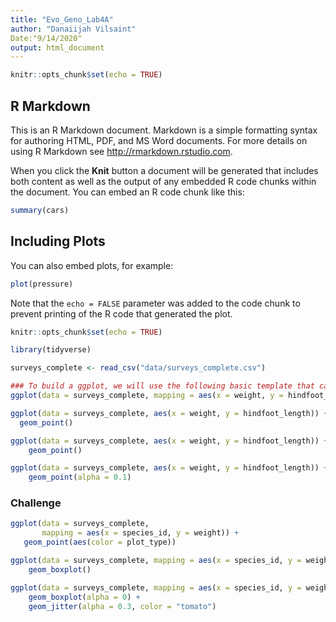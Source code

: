 ```yaml
---
title: "Evo_Geno_Lab4A"
author: "Danaiijah Vilsaint"
Date:"9/14/2020"
output: html_document
---
```


```r
knitr::opts_chunk$set(echo = TRUE)
```

## R Markdown

This is an R Markdown document. Markdown is a simple formatting syntax for authoring HTML, PDF, and MS Word documents. For more details on using R Markdown see <http://rmarkdown.rstudio.com>.

When you click the **Knit** button a document will be generated that includes both content as well as the output of any embedded R code chunks within the document. You can embed an R code chunk like this:

```r
summary(cars)
```

## Including Plots

You can also embed plots, for example:

```r
plot(pressure)
```

Note that the `echo = FALSE` parameter was added to the code chunk to prevent printing of the R code that generated the plot.

```r
knitr::opts_chunk$set(echo = TRUE)
```

```r
library(tidyverse)
```
```r
surveys_complete <- read_csv("data/surveys_complete.csv")
```

```r
### To build a ggplot, we will use the following basic template that can be used for different types of plots:
ggplot(data = surveys_complete, mapping = aes(x = weight, y = hindfoot_length))
```

```r
ggplot(data = surveys_complete, aes(x = weight, y = hindfoot_length)) +
  geom_point()
```

```r
ggplot(data = surveys_complete, aes(x = weight, y = hindfoot_length)) +
    geom_point()
```

```r
ggplot(data = surveys_complete, aes(x = weight, y = hindfoot_length)) +
    geom_point(alpha = 0.1)
```

### Challenge
```r
ggplot(data = surveys_complete, 
       mapping = aes(x = species_id, y = weight)) +
   geom_point(aes(color = plot_type))
```

```r
ggplot(data = surveys_complete, mapping = aes(x = species_id, y = weight)) +
    geom_boxplot()
```

```r
ggplot(data = surveys_complete, mapping = aes(x = species_id, y = weight)) +
    geom_boxplot(alpha = 0) +
    geom_jitter(alpha = 0.3, color = "tomato")
```

